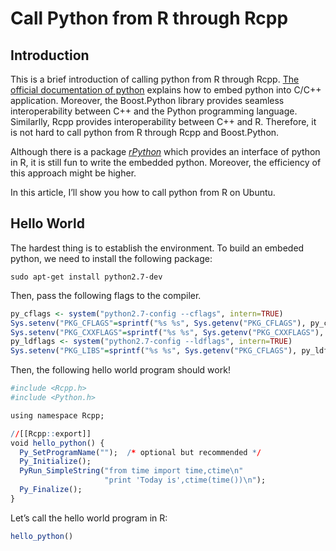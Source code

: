 # Call Python from R through Rcpp

## Introduction

This is a brief introduction of calling python from R through Rcpp. [The official documentation of python](https://docs.python.org/2/extending/embedding.html) explains how to embed python into C/C++ application. Moreover, the Boost.Python library provides seamless interoperability between C++ and the Python programming language. Similarlly, Rcpp provides interoperability between C++ and R. Therefore, it is not hard to call python from R through Rcpp and Boost.Python.

Although there is a package [*rPython*](http://cran.r-project.org/web/packages/rPython/index.html) which provides an interface of python in R, it is still fun to write the embedded python. Moreover, the efficiency of this approach might be higher.

In this article, I'll show you how to call python from R on Ubuntu.

## Hello World

The hardest thing is to establish the environment. To build an embeded python, we need to install the following package:

```
sudo apt-get install python2.7-dev
```

Then, pass the following flags to the compiler.

```r
py_cflags <- system("python2.7-config --cflags", intern=TRUE)
Sys.setenv("PKG_CFLAGS"=sprintf("%s %s", Sys.getenv("PKG_CFLAGS"), py_cflags))
Sys.setenv("PKG_CXXFLAGS"=sprintf("%s %s", Sys.getenv("PKG_CXXFLAGS"), py_cflags))
py_ldflags <- system("python2.7-config --ldflags", intern=TRUE)
Sys.setenv("PKG_LIBS"=sprintf("%s %s", Sys.getenv("PKG_CFLAGS"), py_ldflags))
```

Then, the following hello world program should work!

```r
#include <Rcpp.h>
#include <Python.h>

using namespace Rcpp;

//[[Rcpp::export]]
void hello_python() {
  Py_SetProgramName("");  /* optional but recommended */
  Py_Initialize();
  PyRun_SimpleString("from time import time,ctime\n"
                     "print 'Today is',ctime(time())\n");
  Py_Finalize();
}
```

Let's call the hello world program in R:

```r
hello_python()
```


